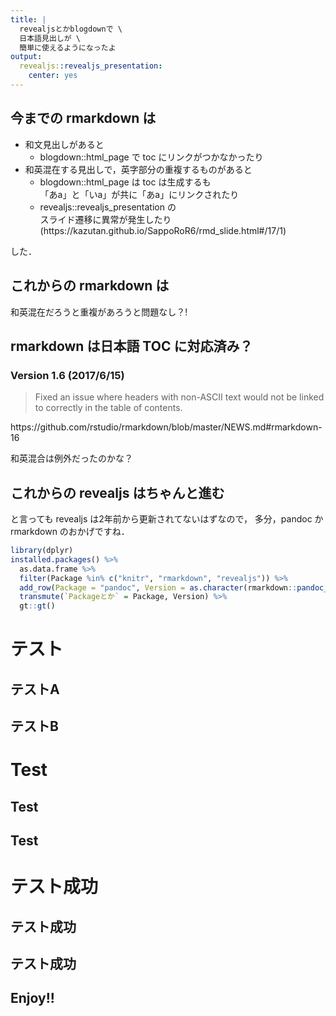 ```yaml
---
title: |
  revealjsとかblogdownで \
  日本語見出しが \
  簡単に使えるようになったよ
output: 
  revealjs::revealjs_presentation:
    center: yes
---
```


## 今までの rmarkdown は

- 和文見出しがあると
    - blogdown::html_page で toc にリンクがつかなかったり
- 和英混在する見出しで，英字部分の重複するものがあると
    - blogdown::html_page は toc は生成するも \
     「あa」と「いa」が共に「あa」にリンクされたり
    - revealjs::revealjs_presentation の \
      スライド遷移に異常が発生したり \
      (https://kazutan.github.io/SappoRoR6/rmd_slide.html#/17/1)
      
した．

## これからの rmarkdown は

和英混在だろうと重複があろうと問題なし？!

## rmarkdown は日本語 TOC に対応済み？

### Version 1.6 (2017/6/15)

> Fixed an issue where headers with non-ASCII text would not be linked to correctly in the table of contents.

https://github.com/rstudio/rmarkdown/blob/master/NEWS.md#rmarkdown-16

和英混合は例外だったのかな？

## これからの revealjs は**ちゃんと進む**

と言っても revealjs は2年前から更新されてないはずなので，
多分，pandoc か rmarkdown のおかげですね．

```r
library(dplyr)
installed.packages() %>%
  as.data.frame %>%
  filter(Package %in% c("knitr", "rmarkdown", "revealjs")) %>%
  add_row(Package = "pandoc", Version = as.character(rmarkdown::pandoc_version())) %>%
  transmute(`Packageとか` = Package, Version) %>%
  gt::gt()
```

# テスト

## テストA

## テストB

# Test

## Test

## Test

# テスト成功

## テスト成功

## テスト成功

## Enjoy!!
